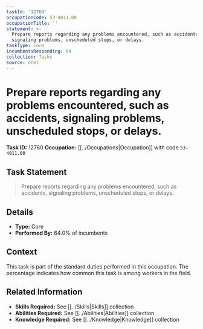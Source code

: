 ```yaml
---
taskId: '12760'
occupationCode: 53-4011.00
occupationTitle: ''
statement: >-
  Prepare reports regarding any problems encountered, such as accidents,
  signaling problems, unscheduled stops, or delays.
taskType: Core
incumbentsResponding: 64
collection: Tasks
source: onet
---
```

# Prepare reports regarding any problems encountered, such as accidents, signaling problems, unscheduled stops, or delays.

**Task ID:** 12760
**Occupation:** [[../Occupations|Occupation]] with code `53-4011.00`

## Task Statement

> Prepare reports regarding any problems encountered, such as accidents, signaling problems, unscheduled stops, or delays.

## Details

- **Type:** Core
- **Performed By:** 64.0% of incumbents

## Context

This task is part of the standard duties performed in this occupation. The percentage indicates how common this task is among workers in the field.

## Related Information

- **Skills Required:** See [[../Skills|Skills]] collection
- **Abilities Required:** See [[../Abilities|Abilities]] collection
- **Knowledge Required:** See [[../Knowledge|Knowledge]] collection
